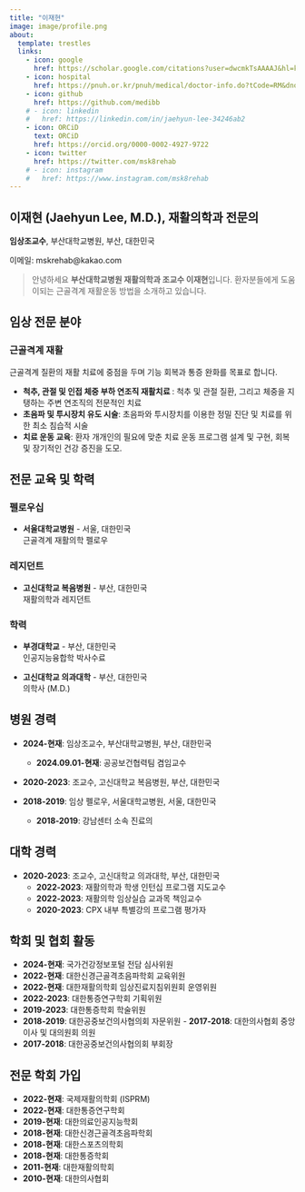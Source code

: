 ```yaml
---
title: "이재현"
image: image/profile.png
about: 
  template: trestles
  links:
    - icon: google
      href: https://scholar.google.com/citations?user=dwcmkTsAAAAJ&hl=ko
    - icon: hospital
      href: https://pnuh.or.kr/pnuh/medical/doctor-info.do?tCode=RM&dno=103486
    - icon: github
      href: https://github.com/medibb
    # - icon: linkedin
    #   href: https://linkedin.com/in/jaehyun-lee-34246ab2
    - icon: ORCiD
      text: ORCiD
      href: https://orcid.org/0000-0002-4927-9722
    - icon: twitter
      href: https://twitter.com/msk8rehab
    # - icon: instagram
    #   href: https://www.instagram.com/msk8rehab
---
```


## **이재현 (Jaehyun Lee, M.D.), 재활의학과 전문의**

**임상조교수**, 부산대학교병원, 부산, 대한민국

이메일: mskrehab@kakao.com


> 안녕하세요
> **부산대학교병원 재활의학과 조교수 이재현**입니다.
> 환자분들에게 도움이되는 근골격계 재활운동 방법을 소개하고 있습니다.


## 임상 전문 분야  

### **근골격계 재활**  
근골격계 질환의 재활 치료에 중점을 두며 기능 회복과 통증 완화를 목표로 합니다.  

- **척추, 관절 및 인접 체중 부하 연조직 재활치료 **: 척추 및 관절 질환, 그리고 체중을 지탱하는 주변 연조직의 전문적인 치료  
- **초음파 및 투시장치 유도 시술**: 초음파와 투시장치를 이용한 정밀 진단 및 치료를 위한 최소 침습적 시술
- **치료 운동 교육**: 환자 개개인의 필요에 맞춘 치료 운동 프로그램 설계 및 구현, 회복 및 장기적인 건강 증진을 도모.


## 
## 전문 교육 및 학력  

### **펠로우십**  
- **서울대학교병원** - 서울, 대한민국  
  근골격계 재활의학 펠로우  

### **레지던트**  
- **고신대학교 복음병원** - 부산, 대한민국  
  재활의학과 레지던트  

### **학력**  
- **부경대학교** - 부산, 대한민국  
  인공지능융합학 박사수료  

- **고신대학교 의과대학** - 부산, 대한민국  
  의학사 (M.D.)  


## 병원 경력  

- **2024-현재**: 임상조교수, 부산대학교병원, 부산, 대한민국  
  - **2024.09.01-현재**: 공공보건협력팀 겸임교수 
- **2020-2023**: 조교수, 고신대학교 복음병원, 부산, 대한민국  

- **2018-2019**: 임상 펠로우, 서울대학교병원, 서울, 대한민국  
  - **2018-2019**: 강남센터 소속 진료의  

## 대학 경력  

- **2020-2023**: 조교수, 고신대학교 의과대학, 부산, 대한민국  
  - **2022-2023**: 재활의학과 학생 인턴십 프로그램 지도교수  
  - **2022-2023**: 재활의학 임상실습 교과목 책임교수  
  - **2020-2023**: CPX 내부 특별강의 프로그램 평가자  


## 학회 및 협회 활동  

- **2024-현재**: 국가건강정보포털 전담 심사위원 
- **2022-현재**: 대한신경근골격초음파학회 교육위원  
- **2022-현재**: 대한재활의학회 임상진료지침위원회 운영위원  
- **2022-2023**: 대한통증연구학회 기획위원  
- **2019-2023**: 대한통증학회 학술위원  
- **2018-2019**: 대한공중보건의사협의회 자문위원 - **2017-2018**: 대한의사협회 중앙이사 및 대의원회 의원  
- **2017-2018**: 대한공중보건의사협의회 부회장  

## 전문 학회 가입  

- **2022-현재**: 국제재활의학회 (ISPRM)  
- **2022-현재**: 대한통증연구학회  
- **2019-현재**: 대한의료인공지능학회  
- **2018-현재**: 대한신경근골격초음파학회  
- **2018-현재**: 대한스포츠의학회  
- **2018-현재**: 대한통증학회  
- **2011-현재**: 대한재활의학회  
- **2010-현재**: 대한의사협회